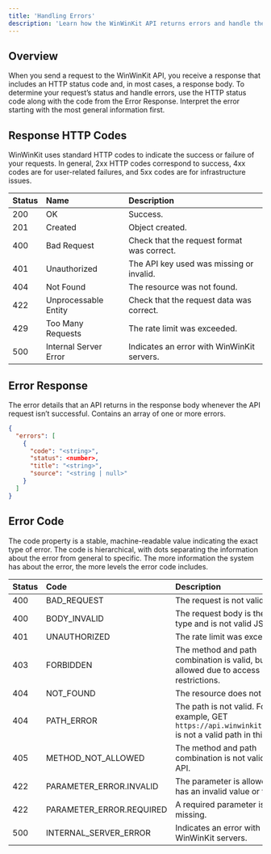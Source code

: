 ```yaml
---
title: 'Handling Errors'
description: 'Learn how the WinWinKit API returns errors and handle them in your code.'
---
```


## Overview

When you send a request to the WinWinKit API, you receive a response that includes an HTTP status code and, in most cases, a response body. 
To determine your request’s status and handle errors, use the HTTP status code along with the code from the Error Response. 
Interpret the error starting with the most general information first.

## Response HTTP Codes

WinWinKit uses standard HTTP codes to indicate the success or failure of your requests. 
In general, 2xx HTTP codes correspond to success, 4xx codes are for user-related failures, and 5xx codes are for infrastructure issues.

| Status | Name | Description |
|:-----------|:-----|:------------|
| 200 | OK | Success. |
| 201 | Created | Object created. |
| 400 | Bad Request | Check that the request format was correct. |
| 401 | Unauthorized | The API key used was missing or invalid. |
| 404 | Not Found | The resource was not found. |
| 422 | Unprocessable Entity | Check that the request data was correct. |
| 429 | Too Many Requests | The rate limit was exceeded. |
| 500 | Internal Server Error | Indicates an error with WinWinKit servers. |

## Error Response

The error details that an API returns in the response body whenever the API request isn’t successful. Contains an array of one or more errors.

```json
{
  "errors": [
    {
      "code": "<string>",
      "status": <number>,
      "title": "<string>",
      "source": "<string | null>"
    }
  ]
}
```

## Error Code

The code property is a stable, machine-readable value indicating the exact type of error. 
The code is hierarchical, with dots separating the information about the error from general to specific. 
The more information the system has about the error, the more levels the error code includes. 

| Status | Code | Description |
|:-------|:-----|:------------|
| 400 | BAD_REQUEST | The request is not valid. |
| 400 | BODY_INVALID | The request body is the wrong type and is not valid JSON. |
| 401 | UNAUTHORIZED | The rate limit was exceeded. |
| 403 | FORBIDDEN | The method and path combination is valid, but not allowed due to access restrictions. |
| 404 | NOT_FOUND | The resource does not exist. |
| 404 | PATH_ERROR | The path is not valid. For example, GET `https://api.winwinkit.com/lol` is not a valid path in this API. |
| 405 | METHOD_NOT_ALLOWED | The method and path combination is not valid in the API. |
| 422 | PARAMETER_ERROR.INVALID | The parameter is allowed but has an invalid value or type. |
| 422 | PARAMETER_ERROR.REQUIRED | A required parameter is missing. |
| 500 | INTERNAL_SERVER_ERROR | Indicates an error with WinWinKit servers. |
